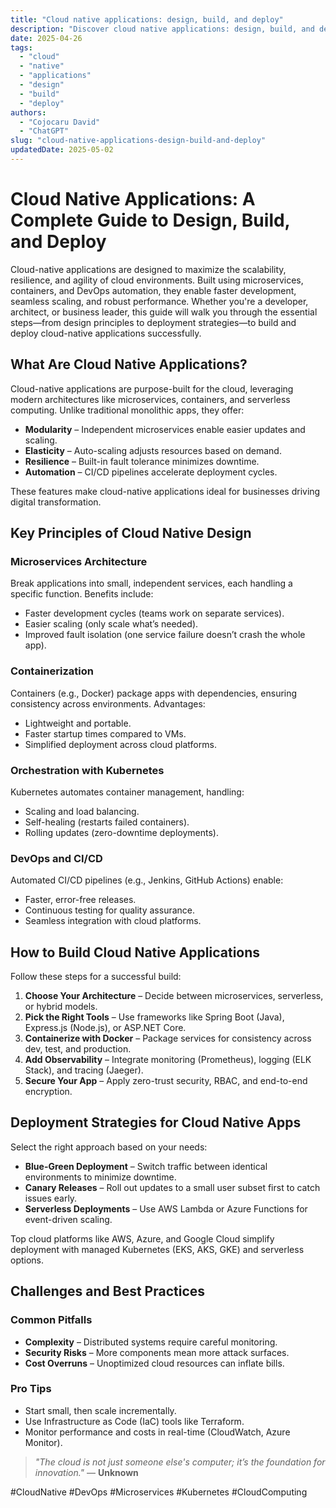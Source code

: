```yaml
---
title: "Cloud native applications: design, build, and deploy"
description: "Discover cloud native applications: design, build, and deploy with this in-depth guide, providing actionable insights and practical tips to boost your knowledge and results."
date: 2025-04-26
tags:
  - "cloud"
  - "native"
  - "applications"
  - "design"
  - "build"
  - "deploy"
authors:
  - "Cojocaru David"
  - "ChatGPT"
slug: "cloud-native-applications-design-build-and-deploy"
updatedDate: 2025-05-02
---
```


# Cloud Native Applications: A Complete Guide to Design, Build, and Deploy  

Cloud-native applications are designed to maximize the scalability, resilience, and agility of cloud environments. Built using microservices, containers, and DevOps automation, they enable faster development, seamless scaling, and robust performance. Whether you're a developer, architect, or business leader, this guide will walk you through the essential steps—from design principles to deployment strategies—to build and deploy cloud-native applications successfully.  

## What Are Cloud Native Applications?  

Cloud-native applications are purpose-built for the cloud, leveraging modern architectures like microservices, containers, and serverless computing. Unlike traditional monolithic apps, they offer:  

* **Modularity** – Independent microservices enable easier updates and scaling.  
* **Elasticity** – Auto-scaling adjusts resources based on demand.  
* **Resilience** – Built-in fault tolerance minimizes downtime.  
* **Automation** – CI/CD pipelines accelerate deployment cycles.  

These features make cloud-native applications ideal for businesses driving digital transformation.  

## Key Principles of Cloud Native Design  

### Microservices Architecture  

Break applications into small, independent services, each handling a specific function. Benefits include:  

* Faster development cycles (teams work on separate services).  
* Easier scaling (only scale what’s needed).  
* Improved fault isolation (one service failure doesn’t crash the whole app).  

### Containerization  

Containers (e.g., Docker) package apps with dependencies, ensuring consistency across environments. Advantages:  

* Lightweight and portable.  
* Faster startup times compared to VMs.  
* Simplified deployment across cloud platforms.  

### Orchestration with Kubernetes  

Kubernetes automates container management, handling:  

* Scaling and load balancing.  
* Self-healing (restarts failed containers).  
* Rolling updates (zero-downtime deployments).  

### DevOps and CI/CD  

Automated CI/CD pipelines (e.g., Jenkins, GitHub Actions) enable:  

* Faster, error-free releases.  
* Continuous testing for quality assurance.  
* Seamless integration with cloud platforms.  

## How to Build Cloud Native Applications  

Follow these steps for a successful build:  

1. **Choose Your Architecture** – Decide between microservices, serverless, or hybrid models.  
2. **Pick the Right Tools** – Use frameworks like Spring Boot (Java), Express.js (Node.js), or ASP.NET Core.  
3. **Containerize with Docker** – Package services for consistency across dev, test, and production.  
4. **Add Observability** – Integrate monitoring (Prometheus), logging (ELK Stack), and tracing (Jaeger).  
5. **Secure Your App** – Apply zero-trust security, RBAC, and end-to-end encryption.  

## Deployment Strategies for Cloud Native Apps  

Select the right approach based on your needs:  

* **Blue-Green Deployment** – Switch traffic between identical environments to minimize downtime.  
* **Canary Releases** – Roll out updates to a small user subset first to catch issues early.  
* **Serverless Deployments** – Use AWS Lambda or Azure Functions for event-driven scaling.  

Top cloud platforms like AWS, Azure, and Google Cloud simplify deployment with managed Kubernetes (EKS, AKS, GKE) and serverless options.  

## Challenges and Best Practices  

### Common Pitfalls  

* **Complexity** – Distributed systems require careful monitoring.  
* **Security Risks** – More components mean more attack surfaces.  
* **Cost Overruns** – Unoptimized cloud resources can inflate bills.  

### Pro Tips  

* Start small, then scale incrementally.  
* Use Infrastructure as Code (IaC) tools like Terraform.  
* Monitor performance and costs in real-time (CloudWatch, Azure Monitor).  

> *"The cloud is not just someone else's computer; it’s the foundation for innovation."* — **Unknown**  

#CloudNative #DevOps #Microservices #Kubernetes #CloudComputing